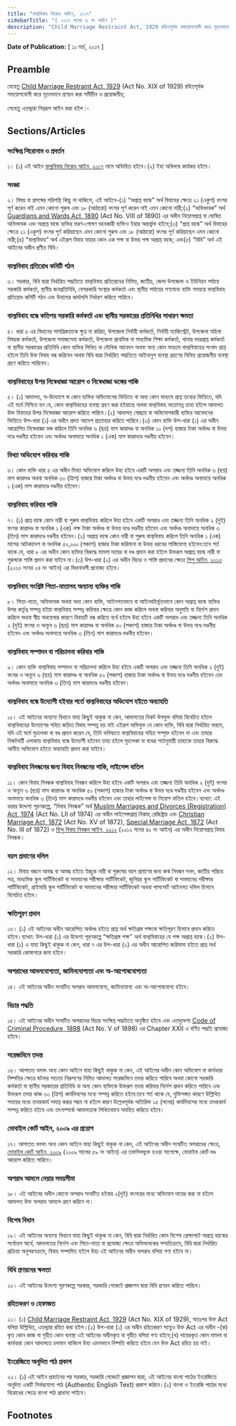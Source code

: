```yaml
---
title: "বাল্যবিবাহ নিরোধ আইন, ২০১৭"
sidebarTitle: "( ২০১৭ সনের ৬ নং আইন )"
description: "Child Marriage Restraint Act, 1929 রহিতপূর্বক সময়োপযোগী করে নূতনভাবে প্রণয়নকল্পে প্রণীত আইন"
---
```


**Date of Publication:** [ ১১ মার্চ, ২০১৭ ]

## Preamble

যেহেতু [Child Marriage Restraint Act, 1929](/act-149.html "Child Marriage Restraint Act, 1929") (Act No. XIX of 1929) রহিতপূর্বক সময়োপযোগী করে নূতনভাবে প্রণয়ন করা সমীচীন ও প্রয়োজনীয়;

সেহেতু এতদ্দ্বারা নিম্নরূপ আইন করা হইল :-

## Sections/Articles

### সংক্ষিপ্ত শিরোনাম ও প্রবর্তন

১। (১) এই আইন [বাল্যবিবাহ নিরোধ আইন, ২০১৭](/act-1207.html "বাল্যবিবাহ নিরোধ আইন, ২০১৭") নামে অভিহিত হইবে।(২) ইহা অবিলম্বে কার্যকর হইবে।

### সংজ্ঞা

২। বিষয় বা প্রসঙ্গের পরিপন্থি কিছু না থাকিলে, এই আইনে-(১) “অপ্রাপ্ত বয়স্ক” অর্থ বিবাহের ক্ষেত্রে ২১ (একুশ) বৎসর পূর্ণ করেন নাই এমন কোনো পুরুষ এবং ১৮ (আঠারো) বৎসর পূর্ণ করেন নাই এমন কোনো নারী;(২) “অভিভাবক” অর্থ [Guardians and Wards Act, 1890](/act-64.html "Guardians and Wards Act, 1890") (Act No. VIII of 1890) এর অধীন নিয়োগপ্রাপ্ত বা ঘোষিত অভিভাবক এবং অপ্রাপ্ত বয়স্ক ব্যক্তির ভরণ-পোষণ বহনকারী ব্যক্তিও ইহার অন্তর্ভুক্ত হইবে;(৩) “প্রাপ্ত বয়স্ক” অর্থ বিবাহের ক্ষেত্রে ২১ (একুশ) বৎসর পূর্ণ করিয়াছেন এমন কোনো পুরুষ এবং ১৮ (আঠারো) বৎসর পূর্ণ করিয়াছেন এমন কোনো নারী;(৪) “বাল্যবিবাহ” অর্থ এইরূপ বিবাহ যাহার কোন এক পক্ষ বা উভয় পক্ষ অপ্রাপ্ত বয়স্ক; এবং(৫) “বিধি” অর্থ এই আইনের অধীন প্রণীত বিধি।

### বাল্যবিবাহ প্রতিরোধ কমিটি গঠন

৩। সরকার, বিধি দ্বারা নির্ধারিত পদ্ধতিতে বাল্যবিবাহ প্রতিরোধের নিমিত্ত, জাতীয়, জেলা উপজেলা ও ইউনিয়ন পর্যায়ে সরকারি কর্মকর্তা, স্থানীয় জনপ্রতিনিধি, বেসরকারি সংস্থার কর্মকর্তা এবং স্থানীয় পর্যায়ের গণ্যমান্য ব্যক্তি সমন্বয়ে বাল্যবিবাহ প্রতিরোধ কমিটি গঠন এবং উহাদের কার্যাবলি নির্ধারণ করিতে পারিবে।

### বাল্যবিবাহ বন্ধে কতিপয় সরকারি কর্মকর্তা এবং স্থানীয় সরকারের প্রতিনিধির সাধারণ ক্ষমতা

৪। ধারা ৫ এর বিধানের সামগ্রিকতাকে ক্ষুণ্ন না করিয়া, উপজেলা নির্বাহী কর্মকর্তা, নির্বাহী ম্যাজিস্ট্রেট, উপজেলা মহিলা বিষয়ক কর্মকর্তা, উপজেলা সমাজসেবা কর্মকর্তা, উপজেলা প্রাথমিক বা মাধ্যমিক শিক্ষা কর্মকর্তা, থানার ভারপ্রাপ্ত কর্মকর্তা বা স্থানীয় সরকারের প্রতিনিধি কোন ব্যক্তির লিখিত বা মৌখিক আবেদন অথবা অন্য কোন মাধ্যমে বাল্যবিবাহের সংবাদ প্রাপ্ত হইলে তিনি উক্ত বিবাহ বন্ধ করিবেন অথবা বিধি দ্বারা নির্ধারিত পদ্ধতিতে আইনানুগ ব্যবস্থা গ্রহণের নিমিত্ত প্রয়োজনীয় ব্যবস্থা গ্রহণ করিতে পারিবেন।

### বাল্যবিবাহের উপর নিষেধাজ্ঞা আরোপ ও নিষেধাজ্ঞা ভঙ্গের শাস্তি

৫। (১) আদালত, স্ব-উদ্যোগে বা কোন ব্যক্তির অভিযোগের ভিত্তিতে বা অন্য কোন মাধ্যমে প্রাপ্ত তথ্যের ভিত্তিতে, যদি এই মর্মে নিশ্চিত হন যে, কোন বাল্যবিবাহের ব্যবস্থা গ্রহণ করা হইয়াছে অথবা বাল্যবিবাহ অত্যাসন্ন তাহা হইলে আদালত উক্ত বিবাহের উপর নিষেধাজ্ঞা আরোপ করিতে পারিবে।(২) আদালত স্বেচ্ছায় বা অভিযোগকারী ব্যক্তির আবেদনের ভিত্তিতে উপ-ধারা (১) এর অধীন প্রদত্ত আদেশ প্রত্যাহার করিতে পারিবে।(৩) কোন ব্যক্তি উপ-ধারা (১) এর অধীন আরোপিত নিষেধাজ্ঞা ভঙ্গ করিলে তিনি অনধিক ৬ (ছয়) মাস কারাদণ্ড বা অনধিক ১০ (দশ) হাজার টাকা অর্থদণ্ড বা উভয় দণ্ডে দণ্ডনীয় হইবেন এবং অর্থদণ্ড অনাদায়ে অনধিক ১ (এক) মাস কারাদণ্ডে দণ্ডনীয় হইবেন।

### মিথ্যা অভিযোগ করিবার শাস্তি

৬। কোন ব্যক্তি ধারা ৫ এর অধীন মিথ্যা অভিযোগ করিলে উহা হইবে একটি অপরাধ এবং তজ্জন্য তিনি অনধিক ৬ (ছয়) মাস কারাদণ্ড অথবা অনধিক ৩০ (ত্রিশ) হাজার টাকা অর্থদণ্ড বা উভয় দণ্ডে দণ্ডনীয় হইবেন এবং অর্থদণ্ড অনাদায়ে অনধিক ১ (এক) মাস কারাদণ্ডে দণ্ডনীয় হইবেন।

### বাল্যবিবাহ করিবার শাস্তি

৭। (১) প্রাপ্ত বয়স্ক কোন নারী বা পুরুষ বাল্যবিবাহ করিলে উহা হইবে একটি অপরাধ এবং তজ্জন্য তিনি অনধিক ২ (দুই) বৎসর কারাদণ্ড বা অনধিক ১ (এক) লক্ষ টাকা অর্থদণ্ড বা উভয় দণ্ডে দণ্ডনীয় হইবেন এবং অর্থদণ্ড অনাদায়ে অনধিক ৩ (তিন) মাস কারাদণ্ডে দণ্ডনীয় হইবেন।(২) অপ্রাপ্ত বয়স্ক কোন নারী বা পুরুষ বাল্যবিবাহ করিলে তিনি অনধিক ১ (এক) মাসের আটকাদেশ বা অনধিক ৫০,০০০ (পঞ্চাশ) হাজার টাকা জরিমানা বা উভয় ধরনের শাস্তিযোগ্য হইবেন:তবে শর্ত থাকে যে, ধারা ৮ এর অধীন কোন ব্যক্তির বিরুদ্ধে মামলা দায়ের বা দণ্ড প্রদান করা হইলে উক্তরূপ অপ্রাপ্ত বয়স্ক নারী বা পুরুষকে শাস্তি প্রদান করা যাইবে না।(৩) উপ-ধারা (২) এর অধীন বিচার ও শাস্তি প্রদানের ক্ষেত্রে [শিশু আইন, ২০১৩](/act-1119.html "শিশু আইন, ২০১৩") (২০১৩ সনের ২৪ নং আইন) এর বিধানাবলী প্রযোজ্য হইবে।

### বাল্যবিবাহ সংশ্লিষ্ট পিতা-মাতাসহ অন্যান্য ব্যক্তির শাস্তি

৮। পিতা-মাতা, অভিভাবক অথবা অন্য কোন ব্যক্তি, আইনগতভাবে বা আইনবহির্ভূতভাবে কোন অপ্রাপ্ত বয়স্ক ব্যক্তির উপর কর্তৃত্ব সম্পন্ন হইয়া বাল্যবিবাহ সম্পন্ন করিবার ক্ষেত্রে কোন কাজ করিলে অথবা করিবার অনুমতি বা নির্দেশ প্রদান করিলে অথবা স্বীয় অবহেলার কারণে বিবাহটি বন্ধ করিতে ব্যর্থ হইলে উহা হইবে একটি অপরাধ এবং তজ্জন্য তিনি অনধিক ২ (দুই) বৎসর ও অন্যূন ৬ (ছয়) মাস কারাদণ্ড বা অনধিক ৫০ (পঞ্চাশ) হাজার টাকা অর্থদণ্ড বা উভয় দণ্ডে দণ্ডনীয় হইবেন এবং অর্থদণ্ড অনাদায়ে অনধিক ৩ (তিন) মাস কারাদণ্ডে দণ্ডনীয় হইবেন।

### বাল্যবিবাহ সম্পাদন বা পরিচালনা করিবার শাস্তি

৯। কোন ব্যক্তি বাল্যবিবাহ সম্পাদন বা পরিচালনা করিলে উহা হইবে একটি অপরাধ এবং তজ্জন্য তিনি অনধিক ২ (দুই) বৎসর ও অন্যূন ৬ (ছয়) মাস কারাদণ্ড বা অনধিক ৫০ (পঞ্চাশ) হাজার টাকা অর্থদণ্ড বা উভয় দণ্ডে দণ্ডনীয় হইবেন এবং অর্থদণ্ড অনাদায়ে অনধিক ৩ (তিন) মাস কারাদণ্ডে দণ্ডনীয় হইবেন।

### বাল্যবিবাহ বন্ধে উদ্যোগী হইবার শর্তে বাল্যবিবাহের অভিযোগ হইতে অব্যাহতি

১০। এই আইনের অন্যান্য বিধানে যাহা কিছুই থাকুক না কেন, আদালতের নিকট উপযুক্ত বলিয়া বিবেচিত হইলে বাল্যবিবাহের উদ্যোগের সহিত জড়িত বিবাহ সম্পন্ন হয় নাই এইরূপ অভিযুক্ত যে কোন ব্যক্তি, বিধি দ্বারা নির্ধারিত ফরমে, যদি এই মর্মে মুচলেকা বা বণ্ড প্রদান করেন যে, তিনি ভবিষ্যতে বাল্যবিবাহের সহিত সম্পৃক্ত হইবেন না এবং তাহার নিকটবর্তী এলাকায় বাল্যবিবাহ বন্ধে উদ্যোগী হইবেন তাহা হইলে মুচলেকা বা বণ্ডের শর্তানুযায়ী তাহাকে তাহার বিরুদ্ধে আনীত অভিযোগ হইতে অব্যাহতি প্রদান করা যাইবে।

### বাল্যবিবাহ নিবন্ধনের জন্য বিবাহ নিবন্ধনের শাস্তি, লাইসেন্স বাতিল

১১। কোন বিবাহ নিবন্ধক বাল্যবিবাহ নিবন্ধন করিলে উহা হইবে একটি অপরাধ এবং তজ্জন্য তিনি অনধিক ২ (দুই) বৎসর ও অন্যূন ৬ (ছয়) মাস কারাদণ্ড বা অনধিক ৫০ (পঞ্চাশ) হাজার টাকা অর্থদণ্ড বা উভয় দণ্ডে দণ্ডনীয় হইবেন এবং অর্থদণ্ড অনাদায়ে অনধিক ৩ (তিন) মাস কারাদণ্ডে দণ্ডনীয় হইবেন এবং তাহার লাইসেন্স বা নিয়োগ বাতিল হইবে।ব্যাখ্যা: এই ধারার উদ্দেশ্য পূরণকল্পে, “বিবাহ নিবন্ধক” অর্থ [Muslim Marriages and Divorces (Registration) Act, 1974](/act-476.html "Muslim Marriages and Divorces (Registration) Act, 1974") (Act No. LII of 1974) এর অধীন লাইসেন্সপ্রাপ্ত নিকাহ্‌ রেজিষ্ট্রার এবং [Christian Marriage Act, 1872](/act-27.html "Christian Marriage Act, 1872") (Act No. XV of 1872), [Special Marriage Act, 1872](/act-25.html "Special Marriage Act, 1872") (Act No. III of 1872) ও [হিন্দু বিবাহ নিবন্ধন আইন, ২০১২](/act-1105.html "হিন্দু বিবাহ নিবন্ধন আইন, ২০১২") (২০১২ সনের ৪০ নং আইন) এর অধীন নিয়োগপ্রাপ্ত বিবাহ নিবন্ধক।

### বয়স প্রমাণের দলিল

১২। বিবাহ বন্ধনে আবদ্ধ বা আবদ্ধ হইতে ইচ্ছুক নারী বা পুরুষের বয়স প্রমাণের জন্য জন্ম নিবন্ধন সনদ, জাতীয় পরিচয় পত্র, মাধ্যমিক স্কুল সার্টিফিকেট বা সমমানের পরীক্ষার সার্টিফিকেট, জুনিয়র স্কুল সার্টিফিকেট বা সমমানের পরীক্ষার সার্টিফিকেট, প্রাইমারি স্কুল সার্টিফিকেট বা সমমানের পরীক্ষার সার্টিফিকেট অথবা পাসপোর্ট আইনগত দলিল হিসাবে বিবেচিত হইবে।

### ক্ষতিপূরণ প্রদান

১৩। (১) এই আইনের অধীন আরোপিত অর্থদণ্ড হইতে প্রাপ্ত অর্থ ক্ষতিগ্রস্ত পক্ষকে ক্ষতিপূরণ হিসাবে প্রদান করিতে হইবে।ব্যাখ্যা: উপ-ধারা (১) এর উদ্দেশ্য পূরণকল্পে “ক্ষতিগ্রস্ত পক্ষ’’ অর্থ বাল্যবিবাহের যে পক্ষ অপ্রাপ্ত বয়স্ক।(২) উপ-ধারা (১) এ যাহা কিছুই থাকুক না কেন, ধারা ৭ এর উপ-ধারা (২) এর অধীন আরোপিত জরিমানা হইতে প্রাপ্ত অর্থ সরকারি কোষাগারে জমা হইবে।

### অপরাধের আমলযোগ্যতা, জামিনযোগ্যতা এবং অ-আপোষযোগ্যতা

১৪। এই আইনের অধীন সংঘটিত অপরাধ আমলযোগ্য, জামিনযোগ্য এবং অ-আপোষযোগ্য হইবে।

### বিচার পদ্ধতি

১৫। এই আইনের অধীন সংঘটিত অপরাধের বিচার সংক্ষিপ্ত পদ্ধতিতে অনুষ্ঠিত হইবে এবং এতদুদ্দেশ্য [Code of Criminal Procedure, 1898](/act-75.html "Code of Criminal Procedure, 1898") (Act No. V of 1898) এর Chapter XXII এ বর্ণিত পদ্ধতি প্রযোজ্য হইবে।

### সরেজমিনে তদন্ত

১৬। আপাতত বলবৎ অন্য কোন আইনে যাহা কিছুই থাকুক না কেন, এই আইনের অধীন কোন অভিযোগ বা কার্যধারা নিষ্পত্তির ক্ষেত্রে ঘটনার সত্যতা নিরূপণের নিমিত্ত আদালত সরেজমিনে তদন্ত করিতে পারিবে অথবা কোনো সরকারি কর্মকর্তা বা স্থানীয় সরকারের প্রতিনিধি বা অন্য কোন ব্যক্তিকে উক্তরূপ তদন্ত করিবার নির্দেশ প্রদান করিতে পারিবে এবং উক্তরূপ তদন্ত কাজ ৩০ (ত্রিশ) কার্যদিবসের মধ্যে সম্পন্ন করিতে হইবে:তবে শর্ত থাকে যে, যুক্তিসঙ্গত কারণে উল্লিখিত সময়ের মধ্যে তদন্তকার্য সমাপ্ত করার সম্ভব না হইলে কারণ উল্লেখপূর্বক অতিরিক্ত ১৫ (পনের) কার্যদিবসের মধ্যে তদন্তকার্য সম্পন্ন করিতে হইবে এবং তৎসম্পর্কে আদালতকে লিখিতভাবে অবহিত করিতে হইবে।

### মোবাইল কোর্ট আইন, ২০০৯ এর প্রয়োগ

১৭। আপাতত বলবৎ অন্য কোন আইনে যাহা কিছুই থাকুক না কেন, এই আইনের অধীন সংঘটিত অপরাধের ক্ষেত্রে, [মোবাইল কোর্ট আইন, ২০০৯](/act-1025.html "মোবাইল কোর্ট আইন, ২০০৯") (২০০৯ সালের ৫৯ নং আইন) এর তফসিলভুক্ত হওয়া সাপেক্ষে, মোবাইল কোর্ট দণ্ড আরোপ করিতে পারিবে।

### অপরাধ আমলে নেয়ার সময়সীমা

১৮। এই আইনের অধীন কোনো অপরাধ সংঘটিত হইবার ২(দুই) বৎসরের মধ্যে অভিযোগ দায়ের করা না হইলে আদালত উক্ত অপরাধ আমলে গ্রহণ করিবে না।

### বিশেষ বিধান

১৯। এই আইনের অন্যান্য বিধানে যাহা কিছুই থাকুক না কেন, বিধি দ্বারা নির্ধারিত কোন বিশেষ প্রেক্ষাপটে অপ্রাপ্ত বয়স্কের সর্বোত্তম স্বার্থে, আদালতের নির্দেশ এবং পিতা-মাতা বা প্রযোজ্য ক্ষেত্রে অভিভাবকের সম্মতিক্রমে, বিধি দ্বারা নির্ধারিত প্রক্রিয়া অনুসরণক্রমে, বিবাহ সম্পাদিত হইলে উহা এই আইনের অধীন অপরাধ বলিয়া গণ্য হইবে না।

### বিধি প্রণয়নের ক্ষমতা

২০। এই আইনের উদ্দেশ্য পূরণকল্পে সরকার, সরকারি গেজেটে প্রজ্ঞাপন দ্বারা বিধি প্রণয়ন করিতে পারিবে।

### রহিতকরণ ও হেফাজত

২১। (১) [Child Marriage Restraint Act, 1929](/act-149.html "Child Marriage Restraint Act, 1929") (Act No. XIX of 1929), অতঃপর উক্ত Act বলিয়া উল্লিখিত, এতদ্দ্বারা রহিত করা হইল।(২) উপ-ধারা (১) এর অধীন রহিতকরণ সত্ত্বেও উক্ত Act এর অধীন -(ক) কৃত কোন কাজ বা গৃহীত কোন ব্যবস্থা এই আইনের অধীনকৃত বা গৃহীত বলিয়া গণ্য হইবে;(খ) দায়েরকৃত কোন মামলা বা কার্যধারা কোন আদালতে চলমান থাকিলে উহা এমনভাবে নিষ্পত্তি করিতে হইবে যেন উক্ত Act রহিত হয় নাই।

### ইংরেজিতে অনূদিত পাঠ প্রকাশ

২২। (১) এই আইন প্রবর্তনের পর সরকার, সরকারি গেজেটে প্রজ্ঞাপন দ্বারা, এই আইনের বাংলা পাঠের ইংরেজিতে অনূদিত একটি নির্ভরযোগ্য পাঠ (Authentic English Text) প্রকাশ করিবে।(২) বাংলা ও ইংরেজি পাঠের মধ্যে বিরোধের ক্ষেত্রে বাংলা পাঠ প্রাধান্য পাইবে।

## Footnotes
